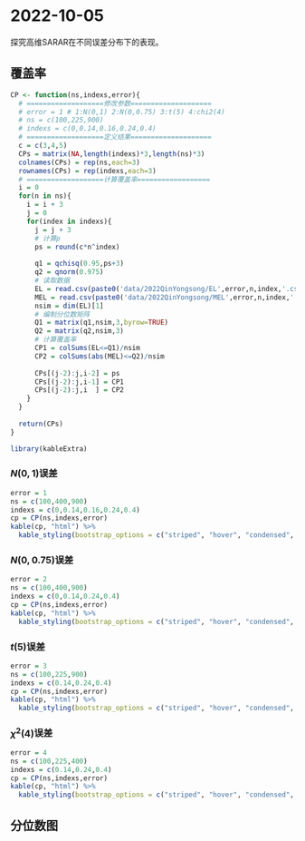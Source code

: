 # 2022-10-05

探究高维SARAR在不同误差分布下的表现。


## 覆盖率

```r
CP <- function(ns,indexs,error){
  # ===================修改参数====================
  # error = 1 # 1:N(0,1) 2:N(0,0.75) 3:t(5) 4:chi2(4)
  # ns = c(100,225,900)
  # indexs = c(0,0.14,0.16,0.24,0.4)
  # ===================定义结果====================
  c = c(3,4,5)
  CPs = matrix(NA,length(indexs)*3,length(ns)*3)
  colnames(CPs) = rep(ns,each=3)
  rownames(CPs) = rep(indexs,each=3)
  # ===================计算覆盖率==================
  i = 0
  for(n in ns){
    i = i + 3
    j = 0
    for(index in indexs){
      j = j + 3
      # 计算p
      ps = round(c*n^index)
  
      q1 = qchisq(0.95,ps+3)
      q2 = qnorm(0.975)
      # 读取数据
      EL = read.csv(paste0('data/2022QinYongsong/EL',error,n,index,'.csv'))
      MEL = read.csv(paste0('data/2022QinYongsong/MEL',error,n,index,'.csv'))
      nsim = dim(EL)[1]
      # 编制分位数矩阵
      Q1 = matrix(q1,nsim,3,byrow=TRUE)
      Q2 = matrix(q2,nsim,3)
      # 计算覆盖率
      CP1 = colSums(EL<=Q1)/nsim
      CP2 = colSums(abs(MEL)<=Q2)/nsim
  
      CPs[(j-2):j,i-2] = ps
      CPs[(j-2):j,i-1] = CP1
      CPs[(j-2):j,i  ] = CP2
    }
  }
  
  return(CPs)
}

```

```r
library(kableExtra)
```

### $N(0,1)$误差
```r
error = 1
ns = c(100,400,900)
indexs = c(0,0.14,0.16,0.24,0.4)
cp = CP(ns,indexs,error)
kable(cp, "html") %>%
  kable_styling(bootstrap_options = c("striped", "hover", "condensed", "responsive"), full_width = F) 

```

### $N(0,0.75)$误差

```r
error = 2
ns = c(100,400,900)
indexs = c(0,0.14,0.24,0.4)
cp = CP(ns,indexs,error)
kable(cp, "html") %>%
  kable_styling(bootstrap_options = c("striped", "hover", "condensed", "responsive"), full_width = F) 
```
### $t(5)$误差
```r
error = 3
ns = c(100,225,900)
indexs = c(0.14,0.24,0.4)
cp = CP(ns,indexs,error)
kable(cp, "html") %>%
  kable_styling(bootstrap_options = c("striped", "hover", "condensed", "responsive"), full_width = F) 
```

### $\chi^2(4)$误差
```r
error = 4
ns = c(100,225,400)
indexs = c(0.14,0.24,0.4)
cp = CP(ns,indexs,error)
kable(cp, "html") %>%
  kable_styling(bootstrap_options = c("striped", "hover", "condensed", "responsive"), full_width = F) 
```

## 分位数图

 
